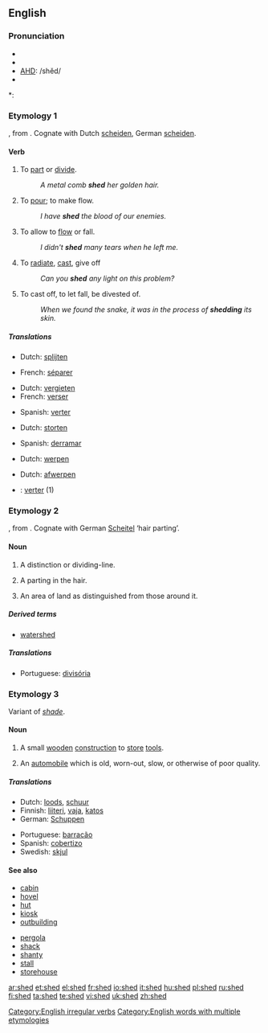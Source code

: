 ==English==

===Pronunciation===
* {{SAMPA|/SEd/}}
* {{IPA|/ʃɛd/}}
* [[w:AHD|AHD]]: /shěd/
* {{audio|en-us-shed.ogg|Audio (US)}}

*: {{rhymes|ɛd}}

===Etymology 1===
{{etyl|ang}} {{term|sceadan|lang=ang}}, from {{Ger.}}.  Cognate with Dutch [[scheiden]], German [[scheiden]].

====Verb====
{{en-verb|sheds|shedding|shed}}

# {{context|transitive|archaic}} To [[part]] or [[divide]].
#: ''A metal comb '''shed''' her golden hair.''
# {{context|transitive|archaic}} To [[pour]]; to make flow.
#: ''I have '''shed''' the blood of our enemies.''
# {{transitive}} To allow to [[flow]] or fall.
#: ''I didn't '''shed''' many tears when he left me.''
# {{transitive}} To [[radiate]], [[cast]], give off
#: ''Can you '''shed''' any light on this problem?''
# {{context|transitive|intransitive}} To cast off, to let fall, be divested of.
#: ''When we found the snake, it was in the process of '''shedding''' its skin.''

=====Translations=====
{{trans-top|To part or divide}}
* Dutch: [[splijten]]
{{trans-mid}}
* French: [[séparer]]
{{trans-bottom}}

{{trans-top|To pour; to make flow}}
* Dutch: [[vergieten]]
* French: [[verser]]
{{trans-mid}}
* Spanish: [[verter]]  {{m}}
{{trans-bottom}}

{{trans-top|To allow to flow or fall}}
* Dutch: [[storten]]
{{trans-mid}}
* Spanish: [[derramar]] {{m}}
{{trans-bottom}}

{{trans-top|To radiate, cast, give off}}
* Dutch: [[werpen]]
{{trans-mid}}
{{trans-bottom}}

{{trans-top|To cast off, to let fall, be divested of}}
* Dutch: [[afwerpen]]
{{trans-mid}}
{{trans-bottom}}

{{checktrans}}
* {{ttbc|Spanish}}: [[verter]] (1)

===Etymology 2===
{{etyl|ang}} {{term|scead|scēad|lang=ang}}, from {{Ger.}}.  Cognate with German [[Scheitel]] ‘hair parting’.

====Noun====
{{en-noun}}

# {{obsolete}} A distinction or dividing-line.
# {{obsolete}} A parting in the hair.
# {{obsolete}} An area of land as distinguished from those around it.

=====Derived terms=====
* [[watershed]]

=====Translations=====
* Portuguese: [[divisória]]

===Etymology 3===
Variant of ''[[shade]]''.

====Noun====
{{en-noun}}

# A small [[wooden]] [[construction]] to [[store]] [[tool]]s.
# {{context|UK|derogatory|informal}} An [[automobile]] which is old, worn-out, slow, or otherwise of poor quality.

=====Translations=====
{{top}}
* Dutch: [[loods]], [[schuur]]
* Finnish: [[liiteri]], [[vaja]], [[katos]]
* German: [[Schuppen]] {{m}}
{{mid}}
* Portuguese: [[barracão]] {{m}}
* Spanish: [[cobertizo]] {{m}}
* Swedish: [[skjul]] {{n}}
{{bottom}}

====See also====
{{top2}}
* [[cabin]]
* [[hovel]]
* [[hut]]
* [[kiosk]]
* [[outbuilding]]
{{mid2}}
* [[pergola]]
* [[shack]]
* [[shanty]]
* [[stall]]
* [[storehouse]]
{{bottom}}

[[Category:English irregular verbs]]
[[Category:English words with multiple etymologies]]

[[ar:shed]]
[[et:shed]]
[[el:shed]]
[[fr:shed]]
[[io:shed]]
[[it:shed]]
[[hu:shed]]
[[pl:shed]]
[[ru:shed]]
[[fi:shed]]
[[ta:shed]]
[[te:shed]]
[[vi:shed]]
[[uk:shed]]
[[zh:shed]]